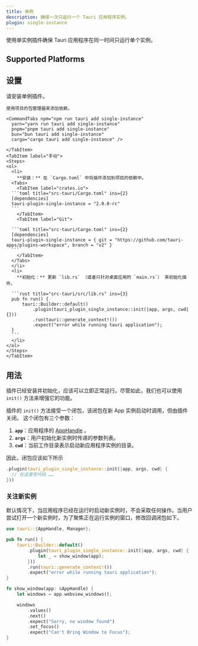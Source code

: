 ```yaml
---
title: 单例
description: 确保一次只运行一个 Tauri 应用程序实例。
plugin: single-instance
---
```




<PluginLinks plugin={frontmatter.plugin} showJsLinks={false} />

使用单实例插件确保 Tauri 应用程序在同一时间只运行单个实例。

## Supported Platforms

<Compatibility plugin={frontmatter.plugin} />

## 设置

请安装单例插件。

<Tabs>
    <TabItem label="自动">

    使用项目的包管理器来添加依赖。

    <CommandTabs npm="npm run tauri add single-instance"
      yarn="yarn run tauri add single-instance"
      pnpm="pnpm tauri add single-instance"
      bun="bun tauri add single-instance"
      cargo="cargo tauri add single-instance" />

    </TabItem>
    <TabItem label="手动">
    <Steps>
    <ol>
      <li>
        **安装：** 在 `Cargo.toml` 中将插件添加到项目的依赖中。
      <Tabs>
        <TabItem label="crates.io">
      ```toml title="src-tauri/Cargo.toml" ins={2}
      [dependencies]
      tauri-plugin-single-instance = "2.0.0-rc"
      ```
        </TabItem>
        <TabItem label="Git">

      ```toml title="src-tauri/Cargo.toml" ins={2}
      [dependencies]
      tauri-plugin-single-instance = { git = "https://github.com/tauri-apps/plugins-workspace", branch = "v2" }
      ```
        </TabItem>
      </Tabs>
      </li>
      <li>
        **初始化：** 更新 `lib.rs` （或者只针对桌面应用的 `main.rs`） 来初始化插件。

      ```rust title="src-tauri/src/lib.rs" ins={3}
      pub fn run() {
          tauri::Builder::default()
              .plugin(tauri_plugin_single_instance::init(|app, args, cwd| {}))
              .run(tauri::generate_context!())
              .expect("error while running tauri application");
      }
      ```
      </li>
    </ol>
    </Steps>
    </TabItem>

</Tabs>

## 用法

插件已经安装并初始化，应该可以立即正常运行。尽管如此，我们也可以使用 `init()` 方法来增强它的功能。

插件的 `init()` 方法接受一个闭包，该闭包在新 App 实例启动时调用，但由插件关闭。
这个闭包有三个参数：

1. **`app`**：应用程序的 [AppHandle](https://docs.rs/tauri/latest/tauri/struct.AppHandle.html) 。
2. **`args`**：用户初始化新实例时传递的参数列表。
3. **`cwd`**：当前工作目录表示启动新应用程序实例的目录。

因此，闭包应该如下所示

```rust
.plugin(tauri_plugin_single_instance::init(|app, args, cwd| {
  // 在这里写代码 ……
}))
```

### 关注新实例

默认情况下，当应用程序已经在运行时启动新实例时，不会采取任何操作。当用户尝试打开一个新实例时，为了聚焦正在运行实例的窗口，修改回调闭包如下。

```rust title="src-tauri/src/lib.rs" {1} {5-7} {12-21}
use tauri::{AppHandle, Manager};

pub fn run() {
    tauri::Builder::default()
        .plugin(tauri_plugin_single_instance::init(|app, args, cwd| {
            let _ = show_window(app);
        }))
        .run(tauri::generate_context!())
        .expect("error while running tauri application");
}

fn show_window(app: &AppHandle) {
    let windows = app.webview_windows();

    windows
        .values()
        .next()
        .expect("Sorry, no window found")
        .set_focus()
        .expect("Can't Bring Window to Focus");
}
```
